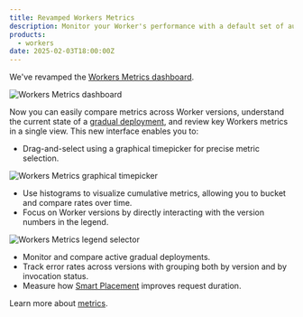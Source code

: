 ```yaml
---
title: Revamped Workers Metrics
description: Monitor your Worker's performance with a default set of automatically enabled metrics.
products:
  - workers
date: 2025-02-03T18:00:00Z
---
```


We've revamped the [Workers Metrics dashboard](https://dash.cloudflare.com/?to=/:account/workers/services/view/:worker/production/metrics/).

![Workers Metrics dashboard](~/assets/images/workers/observability/workers-metrics.png)

Now you can easily compare metrics across Worker versions, understand the current state of a [gradual deployment](/workers/configuration/versions-and-deployments/gradual-deployments/), and review key Workers metrics in a single view. This new interface enables you to:

- Drag-and-select using a graphical timepicker for precise metric selection.

![Workers Metrics graphical timepicker](~/assets/images/workers/observability/metrics-graphical-timepicker.png)

- Use histograms to visualize cumulative metrics, allowing you to bucket and compare rates over time.
- Focus on Worker versions by directly interacting with the version numbers in the legend.

![Workers Metrics legend selector](~/assets/images/workers/observability/metrics-legend-selector.png)

- Monitor and compare active gradual deployments.
- Track error rates across versions with grouping both by version and by invocation status.
- Measure how [Smart Placement](/workers/configuration/smart-placement/) improves request duration.

Learn more about [metrics](/workers/observability/metrics-and-analytics).
